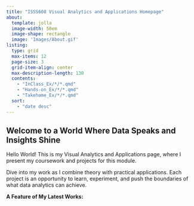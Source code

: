 ```yaml
---
title: "ISSS608 Visual Analytics and Applications Homepage"
about:
  template: jolla
  image-width: 50em
  image-shape: rectangle
  image: 'Images/About.gif'
listing:
  type: grid
  max-items: 12
  page-size: 3
  grid-item-align: center
  max-description-length: 130
  contents:
    - "InClass_Ex/*/*.qmd"
    - "Hands-on_Ex/*/*.qmd"
    - "Takehome_Ex/*/*.qmd"
  sort: 
    - "date desc"
---
```


## Welcome to a World Where Data Speaks and Insights Shine

Hello World! This is my Visual Analytics and Applications page, where I present my coursework and projects for this module.

Dive into my work as I combine theory with practical applications. Each project is an opportunity to learn, experiment, and push the boundaries of what data analytics can achieve.

**A Feature of My Latest Works:**

